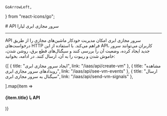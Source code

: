     GoArrowLeft,
} from "react-icons/go";


<Layout>
<Head>
<title>مستندات API سرور مجازی - لیارا</title>
<meta property="og:title" content="مستندات خدمات رایانش ابری لیارا" />
<meta property="og:description" content="مستندات آشنایی با API سرور مجازی ابری و نحوه کار با آن در لیارا"  />
<meta property="og:image" content="https://media.liara.ir/logos/liara-poster.jpg" />
</Head>
# API سرور مجازی ابری لیارا

<hr className="mb-2" />

API سرور مجازی ابری امکان مدیریت خودکار ماشین‌های مجازی را از طریق درخواست‌های HTTP فراهم می‌کند. با استفاده از این API، کاربران می‌توانند سرور جدید ایجاد کرده، وضعیت آن را بررسی کنند و سیگنال‌های قطع برق، روشن شدن، خاموش شدن و ریبوت را به آن، ارسال کنند. 
در ادامه، بخوانید:


<div className="h-4" />
<div className="grid md:grid-cols-2 gap-4">
            {[
      {
        title: "ایجاد سرور مجازی ابری",
        link: "/iaas/api/create-vm"
      },
      {
        title: "مشاهده رویدادهای سرور مجازی ابری",
        link: "/iaas/api/see-vm-events"
      },
      {
        title: "ارسال سیگنال به سرور مجازی ابری",
        link: "/iaas/api/send-vm-signals"
      },

  ].map(item =>
              <Link href={item.link}>
                <Card className="flex cursor-pointer w-full items-center justify-between">
                  <div className="flex items-center gap-3">
                    <h4>
                     {item.title} با API
                    </h4>
                  </div>
                  <GoArrowLeft className="ml-1" />
                </Card>
              </Link>
            )}
          </div>



</Layout>